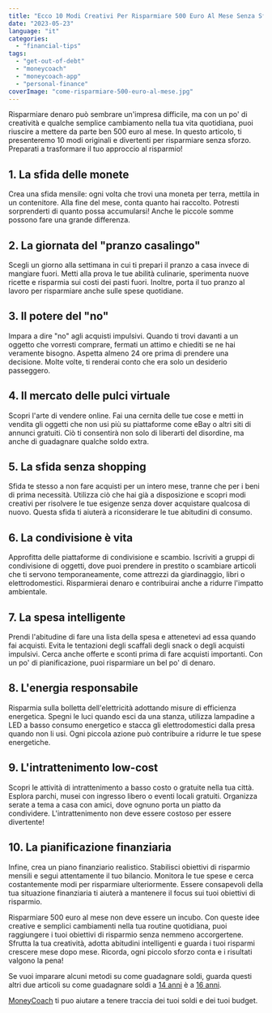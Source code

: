 ```yaml
---
title: "Ecco 10 Modi Creativi Per Risparmiare 500 Euro Al Mese Senza Sforzo!"
date: "2023-05-23"
language: "it"
categories: 
  - "financial-tips"
tags: 
  - "get-out-of-debt"
  - "moneycoach"
  - "moneycoach-app"
  - "personal-finance"
coverImage: "come-risparmiare-500-euro-al-mese.jpg"
---
```

Risparmiare denaro può sembrare un'impresa difficile, ma con un po' di creatività e qualche semplice cambiamento nella tua vita quotidiana, puoi riuscire a mettere da parte ben 500 euro al mese. In questo articolo, ti presenteremo 10 modi originali e divertenti per risparmiare senza sforzo. Preparati a trasformare il tuo approccio al risparmio!

## 1\. La sfida delle monete
Crea una sfida mensile: ogni volta che trovi una moneta per terra, mettila in un contenitore. Alla fine del mese, conta quanto hai raccolto. Potresti sorprenderti di quanto possa accumularsi! Anche le piccole somme possono fare una grande differenza.
## 2\. La giornata del "pranzo casalingo"
Scegli un giorno alla settimana in cui ti prepari il pranzo a casa invece di mangiare fuori. Metti alla prova le tue abilità culinarie, sperimenta nuove ricette e risparmia sui costi dei pasti fuori. Inoltre, porta il tuo pranzo al lavoro per risparmiare anche sulle spese quotidiane.
## 3\. Il potere del "no"
Impara a dire "no" agli acquisti impulsivi. Quando ti trovi davanti a un oggetto che vorresti comprare, fermati un attimo e chiediti se ne hai veramente bisogno. Aspetta almeno 24 ore prima di prendere una decisione. Molte volte, ti renderai conto che era solo un desiderio passeggero.
## 4\. Il mercato delle pulci virtuale
Scopri l'arte di vendere online. Fai una cernita delle tue cose e metti in vendita gli oggetti che non usi più su piattaforme come eBay o altri siti di annunci gratuiti. Ciò ti consentirà non solo di liberarti del disordine, ma anche di guadagnare qualche soldo extra.
## 5\. La sfida senza shopping
Sfida te stesso a non fare acquisti per un intero mese, tranne che per i beni di prima necessità. Utilizza ciò che hai già a disposizione e scopri modi creativi per risolvere le tue esigenze senza dover acquistare qualcosa di nuovo. Questa sfida ti aiuterà a riconsiderare le tue abitudini di consumo.
## 6\. La condivisione è vita
Approfitta delle piattaforme di condivisione e scambio. Iscriviti a gruppi di condivisione di oggetti, dove puoi prendere in prestito o scambiare articoli che ti servono temporaneamente, come attrezzi da giardinaggio, libri o elettrodomestici. Risparmierai denaro e contribuirai anche a ridurre l'impatto ambientale.
## 7\. La spesa intelligente
Prendi l'abitudine di fare una lista della spesa e attenetevi ad essa quando fai acquisti. Evita le tentazioni degli scaffali degli snack o degli acquisti impulsivi. Cerca anche offerte e sconti prima di fare acquisti importanti. Con un po' di pianificazione, puoi risparmiare un bel po' di denaro.
## 8\. L'energia responsabile
Risparmia sulla bolletta dell'elettricità adottando misure di efficienza energetica. Spegni le luci quando esci da una stanza, utilizza lampadine a LED a basso consumo energetico e stacca gli elettrodomestici dalla presa quando non li usi. Ogni piccola azione può contribuire a ridurre le tue spese energetiche.
## 9\. L'intrattenimento low-cost
Scopri le attività di intrattenimento a basso costo o gratuite nella tua città. Esplora parchi, musei con ingresso libero o eventi locali gratuiti. Organizza serate a tema a casa con amici, dove ognuno porta un piatto da condividere. L'intrattenimento non deve essere costoso per essere divertente!
## 10\. La pianificazione finanziaria
Infine, crea un piano finanziario realistico. Stabilisci obiettivi di risparmio mensili e segui attentamente il tuo bilancio. Monitora le tue spese e cerca costantemente modi per risparmiare ulteriormente. Essere consapevoli della tua situazione finanziaria ti aiuterà a mantenere il focus sui tuoi obiettivi di risparmio.

Risparmiare 500 euro al mese non deve essere un incubo. Con queste idee creative e semplici cambiamenti nella tua routine quotidiana, puoi raggiungere i tuoi obiettivi di risparmio senza nemmeno accorgertene. Sfrutta la tua creatività, adotta abitudini intelligenti e guarda i tuoi risparmi crescere mese dopo mese. Ricorda, ogni piccolo sforzo conta e i risultati valgono la pena!

Se vuoi imparare alcuni metodi su come guadagnare soldi, guarda questi altri due articoli su come guadagnare soldi a [14 anni](blog/9-modi-creativi-per-guadagnare-soldi-a-14-anni) è a [16 anni](blog/10-idee-creative-per-guadagnare-soldi-a-16-anni).

[MoneyCoach](/) ti puo aiutare a tenere traccia dei tuoi soldi e dei tuoi budget.